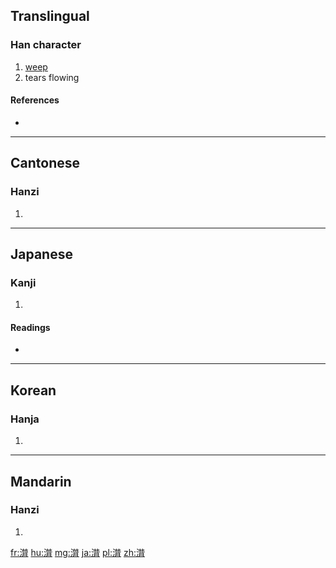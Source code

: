 ==Translingual==

===Han character===
{{Han char|rn=85|rad=水|as=12|sn=15|four=34127|canj=EDDB|ids=⿰氵⿱林月}}

# [[weep]]
# tears flowing

====References====
* {{Han ref|kx=0651.040|dkj=18293|dj=1061.140|hdz=31737.070|uh=6F78|ud=28536|bh=BCE8|bd=48360}}

----

==Cantonese==

===Hanzi===
{{yue-hanzi|jyut=|y=saan1}}

# {{defn|lang=yue|sort=水12}}

----

==Japanese==

===Kanji===
{{ja-kanji|grade=|rs=水12}}

# {{defn|lang=ja|sort=水12}}

====Readings====
* {{ja-readings|on=[[さん]] (san)|kun=}}

----

==Korean==

===Hanja===
{{ko-hanja|hangeul=산|eumhun=|rv=san|mr=san|y=san}}

# {{defn|lang=ko|sort=水12}}

----

==Mandarin==

===Hanzi===
{{cmn-hanzi|pin=[[chōng]] ([[chong1]]), [[shān]] ([[shan1]]), [[zhōng]] ([[zhong1]])|wg=ch'ung<sup>1</sup>, shan<sup>1</sup>, chung<sup>1</sup>}}

# {{defn|lang=cmn|sort=水12}}

[[fr:潸]]
[[hu:潸]]
[[mg:潸]]
[[ja:潸]]
[[pl:潸]]
[[zh:潸]]
